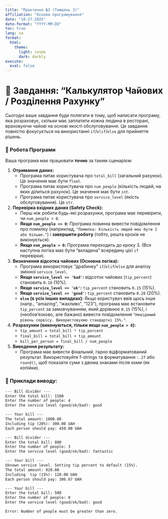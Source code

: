 ```yaml
---
title: "Практична №3 (Тиждень 3)"
affiliation: "Основи програмування"
date: "10-27-2025"
date-format: "YYYY-MM-DD"
toc: true
lang: ua
format: 
  html:
    theme:
      light: cosmo
      dark: darkly
execute:
  eval: false
---
```


# 📌 Завдання: "Калькулятор Чайових / Розділення Рахунку"

Сьогодні ваше завдання буде полягати в тому, щоб написати програму, яка розраховує, скільки має заплатити кожна людина в ресторані, враховуючи чайові на основі якості обслуговування. Це завдання повністю фокусується на використанні `if`/`elif`/`else` для прийняття рішень. 

### 📝 Робота Програми

Ваша програма має працювати **точно** за таким сценарієм:

1.  **Отримання даних:**
    * Програма питає користувача про `total_bill` (загальний рахунок). Це значення має бути `float`.
    * Програма питає користувача про `num_people` (кількість людей, на яких ділиться рахунок). Це значення має бути `int`.
    * Програма питає користувача про `service_level` (якість обслуговування). Це `str`.

2.  **Перевірка вхідних даних (Safety Check):**
    * Перш ніж робити будь-які розрахунки, програма має перевірити, чи `num_people > 0`.
    * **Якщо `num_people <= 0`:** Програма повинна вивести повідомлення про помилку (наприклад, `"Помилка: Кількість людей має бути 1 або більше."`) і **завершити роботу** (тобто, решта кроків не виконується).
    * **Якщо `num_people > 0`:** Програма переходить до кроку 3. (Вся наступна логіка має бути "вкладена" всередину цієї `if` перевірки).

3.  **Визначення відсотка чайових (Основна логіка):**
    * Програма використовує "драбинку" `if`/`elif`/`else` для аналізу змінної `service_level`.
    * **Якщо `service_level == 'bad'`:** відсоток чайових (`tip_percent`) становить `0.10` (10%).
    * **Якщо `service_level == 'ok'`:** `tip_percent` становить `0.15` (15%).
    * **Якщо `service_level == 'good'`:** `tip_percent` становить `0.20` (20%).
    * **`else` (в усіх інших випадках):** Якщо користувач ввів щось інше (напр., "amazing", "жахливо", "123"), програма має встановити `tip_percent` за замовчуванням, який дорівнює `0.15` (15%), і (необов'язково, але бажано) вивести повідомлення `"Невідомий рівень сервісу. Використовуємо стандартні 15%."`.

4.  **Розрахунки (виконуються, тільки якщо `num_people > 0`):**
    * `tip_amount = total_bill * tip_percent`
    * `final_bill = total_bill + tip_amount`
    * `bill_per_person = final_bill / num_people`

5.  **Виведення результату:**
    * Програма має вивести фінальний, гарно відформатований результат. Використовуйте f-strings та форматування `:.2f` або `round()`, щоб показати суми з двома знаками після коми (як копійки).
    
### 📝 Приклади виводу:
``` markdown
--- Bill divider ---
Enter the total bill: 1500
Enter the number of people: 4
Enter the service level (good/ok/bad): good

--- Your bill ---
The total amount: 1800.00
Including tip (20%): 300.00 UAH
Each person should pay: 450.00 UAH
```

``` markdown
--- Bill divider ---
Enter the total bill: 800
Enter the number of people: 3
Enter the service level (good/ok/bad): fantastic

--- Your bill ---
Uknown service level. Setting tip percent to default (15%).
The total amount: 920.00
Including  tip (15%): 120.00 UAH
Each person should pay: 306.67 UAH
```

```markdown
--- Your bill ---
Enter the total bill: 500
Enter the number of people: 0
Enter the service level (good/ok/bad): good

Error: Number of people must be greater than zero.
```


